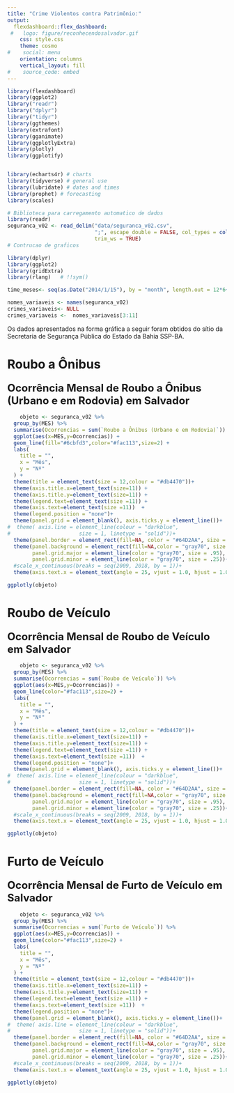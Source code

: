 ```yaml
---
title: "Crime Violentos contra Patrimônio:"
output: 
  flexdashboard::flex_dashboard:
 #   logo: figure/reconhecendosalvador.gif
    css: style.css
    theme: cosmo
#    social: menu
    orientation: columns
    vertical_layout: fill
#    source_code: embed
---
```




```r
library(flexdashboard)
library(ggplot2)
library("readr")
library("dplyr")
library("tidyr")
library(ggthemes)
library(extrafont)
library(gganimate)
library(ggplotlyExtra)
library(plotly)
library(ggplotify)


library(echarts4r) # charts
library(tidyverse) # general use
library(lubridate) # dates and times
library(prophet) # forecasting
library(scales)

# Biblioteca para carregamento automatico de dados 
library(readr)
seguranca_v02 <- read_delim("data/seguranca_v02.csv", 
                            ";", escape_double = FALSE, col_types = cols(MES = col_date(format = "%Y-%d-%m")), 
                            trim_ws = TRUE)
# Contrucao de graficos

library(dplyr)
library(ggplot2)
library(gridExtra)
library(rlang)   # !!sym()

time_meses<- seq(as.Date("2014/1/15"), by = "month", length.out = 12*6+6)

nomes_variaveis <- names(seguranca_v02) 
crimes_variaveis<- NULL
crimes_variaveis <-  nomes_variaveis[3:11]


```

Os dados apresentados na forma gráfica a seguir foram obtidos do sítio
da Secretaria de Segurança Pública do Estado da Bahia SSP-BA.

Roubo a Ônibus 
================================
### <font size="5"> **Ocorrência Mensal de Roubo a Ônibus (Urbano e em Rodovia) em Salvador** </font>


```r

	objeto <- seguranca_v02 %>% 
  group_by(MES) %>%
  summarise(Ocorrencias = sum(`Roubo a Ônibus (Urbano e em Rodovia)`)) %>%
  ggplot(aes(x=MES,y=Ocorrencias)) +
  geom_line(fill="#6cbfd3",color="#fac113",size=2) +
  labs(
    title = "",
    x = "Mês",
    y = "Nº"
  ) +
  theme(title = element_text(size = 12,colour = "#db4470"))+
  theme(axis.title.x=element_text(size=11)) +
  theme(axis.title.y=element_text(size=11)) +
  theme(legend.text=element_text(size =11)) +
  theme(axis.text=element_text(size =11))  +
  theme(legend.position = "none")+
  theme(panel.grid = element_blank(), axis.ticks.y = element_line())+
#  theme( axis.line = element_line(colour = "darkblue",
#                      size = 1, linetype = "solid"))+
  theme(panel.border = element_rect(fill=NA, color = "#64D2AA", size = 2))+
  theme(panel.background = element_rect(fill=NA,color = "gray70", size = 2),
        panel.grid.major = element_line(color = "gray70", size = .95),
        panel.grid.minor = element_line(color = "gray70", size = .25))+
  #scale_x_continuous(breaks = seq(2009, 2018, by = 1))+
  theme(axis.text.x = element_text(angle = 25, vjust = 1.0, hjust = 1.0))+scale_x_date(breaks = "6 month", minor_breaks = "1 month",labels=date_format("%b %Y"))

ggplotly(objeto)

```

Roubo de Veículo 
================================
### <font size="5"> **Ocorrência Mensal de Roubo de Veículo em Salvador** </font>


```r

	objeto <- seguranca_v02 %>% 
  group_by(MES) %>%
  summarise(Ocorrencias = sum(`Roubo de Veículo`)) %>%
  ggplot(aes(x=MES,y=Ocorrencias)) +
  geom_line(color="#fac113",size=2) +
  labs(
    title = "",
    x = "Mês",
    y = "Nº"
  ) +
  theme(title = element_text(size = 12,colour = "#db4470"))+
  theme(axis.title.x=element_text(size=11)) +
  theme(axis.title.y=element_text(size=11)) +
  theme(legend.text=element_text(size =11)) +
  theme(axis.text=element_text(size =11))  +
  theme(legend.position = "none")+
  theme(panel.grid = element_blank(), axis.ticks.y = element_line())+
#  theme( axis.line = element_line(colour = "darkblue",
#                      size = 1, linetype = "solid"))+
  theme(panel.border = element_rect(fill=NA, color = "#64D2AA", size = 2))+
  theme(panel.background = element_rect(fill=NA,color = "gray70", size = 2),
        panel.grid.major = element_line(color = "gray70", size = .95),
        panel.grid.minor = element_line(color = "gray70", size = .25))+
  #scale_x_continuous(breaks = seq(2009, 2018, by = 1))+
  theme(axis.text.x = element_text(angle = 25, vjust = 1.0, hjust = 1.0))+scale_x_date(breaks = "6 month", minor_breaks = "1 month",labels=date_format("%b %Y"))

ggplotly(objeto)

```

Furto de Veículo 
================================
### <font size="5"> **Ocorrência Mensal de Furto de Veículo em Salvador** </font>


```r

	objeto <- seguranca_v02 %>% 
  group_by(MES) %>%
  summarise(Ocorrencias = sum(`Furto de Veículo`)) %>%
  ggplot(aes(x=MES,y=Ocorrencias)) +
  geom_line(color="#fac113",size=2) +
  labs(
    title = "",
    x = "Mês",
    y = "Nº"
  ) +
  theme(title = element_text(size = 12,colour = "#db4470"))+
  theme(axis.title.x=element_text(size=11)) +
  theme(axis.title.y=element_text(size=11)) +
  theme(legend.text=element_text(size =11)) +
  theme(axis.text=element_text(size =11))  +
  theme(legend.position = "none")+
  theme(panel.grid = element_blank(), axis.ticks.y = element_line())+
#  theme( axis.line = element_line(colour = "darkblue",
#                      size = 1, linetype = "solid"))+
  theme(panel.border = element_rect(fill=NA, color = "#64D2AA", size = 2))+
  theme(panel.background = element_rect(fill=NA,color = "gray70", size = 2),
        panel.grid.major = element_line(color = "gray70", size = .95),
        panel.grid.minor = element_line(color = "gray70", size = .25))+
  #scale_x_continuous(breaks = seq(2009, 2018, by = 1))+
  theme(axis.text.x = element_text(angle = 25, vjust = 1.0, hjust = 1.0))+scale_x_date(breaks = "6 month", minor_breaks = "1 month",labels=date_format("%b %Y"))

ggplotly(objeto)

```
